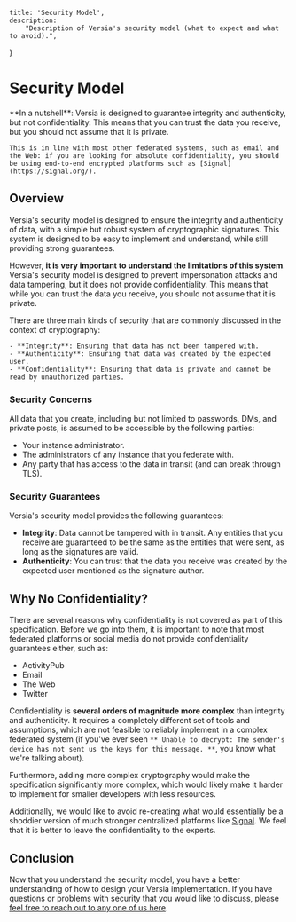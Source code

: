     title: 'Security Model',
    description:
        "Description of Versia's security model (what to expect and what to avoid).",
}

# Security Model

<Note>
    **In a nutshell**: Versia is designed to guarantee integrity and authenticity, but not confidentiality. This means that you can trust the data you receive, but you should not assume that it is private.

    This is in line with most other federated systems, such as email and the Web: if you are looking for absolute confidentiality, you should be using end-to-end encrypted platforms such as [Signal](https://signal.org/).
</Note>

## Overview

Versia's security model is designed to ensure the integrity and authenticity of data, with a simple but robust system of cryptographic signatures. This system is designed to be easy to implement and understand, while still providing strong guarantees.

However, **it is very important to understand the limitations of this system**. Versia's security model is designed to prevent impersonation attacks and data tampering, but it does not provide confidentiality. This means that while you can trust the data you receive, you should not assume that it is private.

<Note>
    There are three main kinds of security that are commonly discussed in the context of cryptography:

    - **Integrity**: Ensuring that data has not been tampered with.
    - **Authenticity**: Ensuring that data was created by the expected user.
    - **Confidentiality**: Ensuring that data is private and cannot be read by unauthorized parties.
</Note>

### Security Concerns

All data that you create, including but not limited to passwords, DMs, and private posts, is assumed to be accessible by the following parties:
- Your instance administrator.
- The administrators of any instance that you federate with.
- Any party that has access to the data in transit (and can break through TLS).

### Security Guarantees

Versia's security model provides the following guarantees:
- **Integrity**: Data cannot be tampered with in transit. Any entities that you receive are guaranteed to be the same as the entities that were sent, as long as the signatures are valid.
- **Authenticity**: You can trust that the data you receive was created by the expected user mentioned as the signature author.

## Why No Confidentiality?

There are several reasons why confidentiality is not covered as part of this specification. Before we go into them, it is important to note that most federated platforms or social media do not provide confidentiality guarantees either, such as:

- ActivityPub
- Email
- The Web
- Twitter

Confidentiality is **several orders of magnitude more complex** than integrity and authenticity. It requires a completely different set of tools and assumptions, which are not feasible to reliably implement in a complex federated system (if you've ever seen `** Unable to decrypt: The sender's device has not sent us the keys for this message. **`, you know what we're talking about).

Furthermore, adding more complex cryptography would make the specification significantly more complex, which would likely make it harder to implement for smaller developers with less resources.

Additionally, we would like to avoid re-creating what would essentially be a shoddier version of much stronger centralized platforms like [Signal](https://signal.org/). We feel that it is better to leave the confidentiality to the experts.

## Conclusion

Now that you understand the security model, you have a better understanding of how to design your Versia implementation. If you have questions or problems with security that you would like to discuss, please [feel free to reach out to any one of us here](/#team).